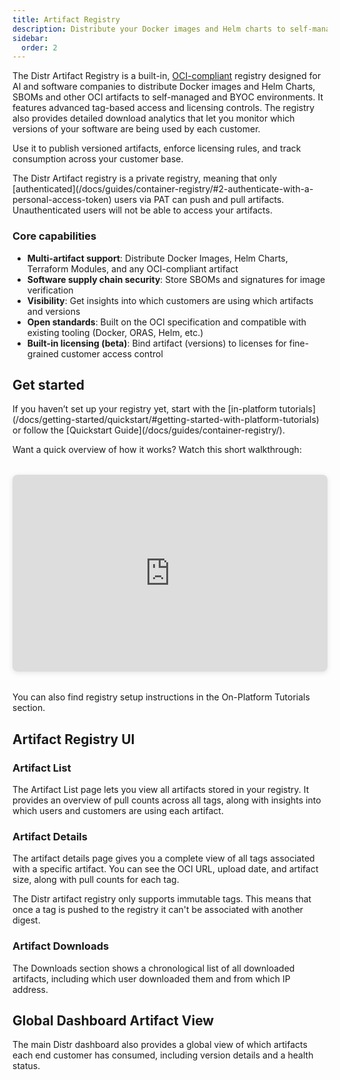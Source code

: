 ```yaml
---
title: Artifact Registry
description: Distribute your Docker images and Helm charts to self-managed customers with fine-grained access control and track who's using what version of your software.
sidebar:
  order: 2
---
```



The Distr Artifact Registry is a built-in, [OCI-compliant](https://github.com/opencontainers/distribution-spec?tab=readme-ov-file) registry designed for AI and software companies
to distribute Docker images and Helm Charts, SBOMs and other OCI artifacts to self-managed and BYOC environments.
It features advanced tag-based access and licensing controls.
The registry also provides detailed download analytics that let you monitor which versions of your software are being used by each customer.

Use it to publish versioned artifacts, enforce licensing rules, and track consumption across your customer base.

<Aside type="note">
  The Distr Artifact registry is a private registry, meaning that only
  [authenticated](/docs/guides/container-registry/#2-authenticate-with-a-personal-access-token)
  users via PAT can push and pull artifacts. Unauthenticated users will not be
  able to access your artifacts.
</Aside>

<ThemeImage
  lightSrc="/src/assets/docs/product/registry/light-mode-registry.png"
  darkSrc="/src/assets/docs/product/registry/dark-mode-registry.png"
  alt="Registry diagram"
/>

### Core capabilities

- **Multi-artifact support**: Distribute Docker Images, Helm Charts, Terraform Modules, and any OCI-compliant artifact
- **Software supply chain security**: Store SBOMs and signatures for image verification
- **Visibility**: Get insights into which customers are using which artifacts and versions
- **Open standards**: Built on the OCI specification and compatible with existing tooling (Docker, ORAS, Helm, etc.)
- **Built-in licensing (beta)**: Bind artifact (versions) to licenses for fine-grained customer access control

## Get started

<Aside type="note">
  If you haven’t set up your registry yet, start with the [in-platform
  tutorials](/docs/getting-started/quickstart/#getting-started-with-platform-tutorials)
  or follow the [Quickstart Guide](/docs/guides/container-registry/).
</Aside>

Want a quick overview of how it works? Watch this short walkthrough:

<iframe
  width="560"
  height="315"
  src="https://www.youtube.com/embed/gM9WCx61owQ?si=rWP7n4UR1liAKi_6"
  title="YouTube video player"
  frameborder="0"
  allow="accelerometer; autoplay; clipboard-write; encrypted-media; gyroscope; picture-in-picture; web-share"
  referrerpolicy="strict-origin-when-cross-origin"
  allowfullscreen
  style="width: 560px; height: 315px; max-width: 100%; aspect-ratio: 16/9; border-radius: 8px; margin: 2rem auto; display: block; box-shadow: 0 2px 8px rgba(0,0,0,0.1);"></iframe>

<Aside type="note">
  You can also find registry setup instructions in the On-Platform Tutorials
  section.
</Aside>

## Artifact Registry UI

### Artifact List

The Artifact List page lets you view all artifacts stored in your registry. It provides an overview of pull counts across all tags, along with insights into which users and customers are using each artifact.

<ThemeImage
  lightSrc="/src/assets/docs/product/registry/artifacts-list-light.png"
  darkSrc="/src/assets/docs/product/registry/artifacts-list-dark.png"
  alt="Registry artifacts view"
/>

### Artifact Details

The artifact details page gives you a complete view of all tags associated with a specific artifact. You can see the OCI URL, upload date, and artifact size, along with pull counts for each tag.

<ThemeImage
  lightSrc="/src/assets/docs/product/registry/artifact-details-light.png"
  darkSrc="/src/assets/docs/product/registry/artifact-details-dark.png"
  alt="Registry artifacts view"
/>

<Aside type="note">
  The Distr artifact registry only supports immutable tags. This means that once
  a tag is pushed to the registry it can't be associated with another digest.
</Aside>

### Artifact Downloads

The Downloads section shows a chronological list of all downloaded artifacts, including which user downloaded them and from which IP address.

<ThemeImage
  lightSrc="/src/assets/docs/product/registry/download-light.png"
  darkSrc="/src/assets/docs/product/registry/download-dark.png"
  alt="Registry artifacts view"
/>

## Global Dashboard Artifact View

The main Distr dashboard also provides a global view of which artifacts each end customer has consumed, including version details and a health status.

<ThemeImage
  lightSrc="/src/assets/docs/product/registry/dashboard-artifact-view-light.png"
  darkSrc="/src/assets/docs/product/registry/dashboard-artifact-view-dark.png"
  alt="Registry artifacts view"
/>
